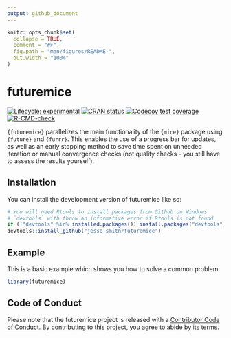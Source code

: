 ```yaml
---
output: github_document
---
```


<!-- README.md is generated from README.Rmd. Please edit that file -->

```r
knitr::opts_chunk$set(
  collapse = TRUE,
  comment = "#>",
  fig.path = "man/figures/README-",
  out.width = "100%"
)
```

# futuremice

<!-- badges: start -->
[![Lifecycle: experimental](https://img.shields.io/badge/lifecycle-experimental-orange.svg)](https://lifecycle.r-lib.org/articles/stages.html#experimental)
[![CRAN status](https://www.r-pkg.org/badges/version/futuremice)](https://CRAN.R-project.org/package=futuremice)
[![Codecov test coverage](https://codecov.io/gh/jesse-smith/futuremice/branch/master/graph/badge.svg)](https://app.codecov.io/gh/jesse-smith/futuremice?branch=master)
[![R-CMD-check](https://github.com/jesse-smith/futuremice/workflows/R-CMD-check/badge.svg)](https://github.com/jesse-smith/futuremice/actions)
<!-- badges: end -->

`{futuremice}` parallelizes the main functionality of the `{mice}` package using
`{future}` and `{furrr}`. This enables the use of a progress bar for updates, as
well as an early stopping method to save time spent on unneeded iteration or
manual convergence checks (not quality checks - you still have to assess the
results yourself).

## Installation

You can install the development version of futuremice like so:

``` r
# You will need Rtools to install packages from Github on Windows
# `devtools` with throw an informative error if Rtools is not found
if (!"devtools" %in% installed.packages()) install.packages("devtools")
devtools::install_github("jesse-smith/futuremice")
```

## Example

This is a basic example which shows you how to solve a common problem:

```r
library(futuremice)
```

## Code of Conduct

Please note that the futuremice project is released with a [Contributor Code of Conduct](https://contributor-covenant.org/version/2/0/CODE_OF_CONDUCT.html). By contributing to this project, you agree to abide by its terms.
